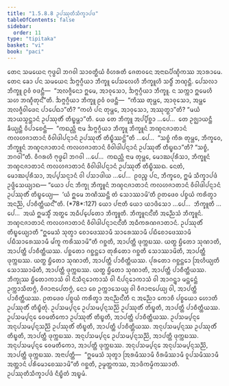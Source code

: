 ```yaml
---
title: "1.5.8.8 ᩏᨸᩔᩩᨲᩥᩈᩥᨠ᩠ᨡᩣᨸᨴ"
tableOfContents: false
sidebar:
  order: 11
type: "tipitaka"
basket: "vi"
book: "paci"
---
```



<DynamicBreadcrumb />

<Division number="469" book="paci">

<Paragraph number="1391" book="paci">
ᨲᩮᨶ ᩈᨾᨿᩮᨶ ᨻᩩᨴ᩠ᨵᩮᩤ ᨽᨣᩅᩤ ᩈᩣᩅᨲ᩠ᨳᩥᨿᩴ ᩅᩥᩉᩁᨲᩥ ᨩᩮᨲᩅᨶᩮ ᩋᨶᩣᨳᨸᩥᨱ᩠ᨯᩥᨠᩔ ᩋᩣᩁᩣᨾᩮ. ᨲᩮᨶ ᨡᩮᩣ ᨸᨶ ᩈᨾᨿᩮᨶ ᨨᨻ᩠ᨻᨣ᩠ᨣᩥᨿᩣ ᨽᩥᨠ᩠ᨡᩪ ᨸᩮᩈᩃᩮᩉᩥ ᨽᩥᨠ᩠ᨡᩪᩉᩥ ᩈᨴ᩠ᨵᩥᩴ ᨽᨱ᩠ᨯᨶ᩠ᨲᩥ. ᨸᩮᩈᩃᩣ ᨽᩥᨠ᩠ᨡᩪ ᩑᩅᩴ ᩅᨴᨶ᩠ᨲᩥ—  “ᩋᩃᨩ᩠ᨩᩥᨶᩮᩣ ᩍᨾᩮ, ᩋᩣᩅᩩᩈᩮᩣ, ᨨᨻ᩠ᨻᨣ᩠ᨣᩥᨿᩣ ᨽᩥᨠ᩠ᨡᩪ. ᨶ ᩈᨠ᩠ᨠᩣ ᩍᨾᩮᩉᩥ ᩈᩉ ᨽᨱ᩠ᨯᩥᨲᩩᨶ᩺”ᨲᩥ. ᨨᨻ᩠ᨻᨣ᩠ᨣᩥᨿᩣ ᨽᩥᨠ᩠ᨡᩪ ᩑᩅᩴ ᩅᨴᨶ᩠ᨲᩥ—  “ᨠᩥᩔ ᨲᩩᨾ᩠ᩉᩮ, ᩋᩣᩅᩩᩈᩮᩣ, ᩋᨾ᩠ᩉᩮ ᩋᩃᨩ᩠ᨩᩥᩅᩤᨴᩮᨶ ᨸᩣᨸᩮᨳᩣ”ᨲᩥ? “ᨠᩉᩴ ᨸᨶ ᨲᩩᨾ᩠ᩉᩮ, ᩋᩣᩅᩩᩈᩮᩣ, ᩋᩔᩩᨲ᩠ᨳᩣ”ᨲᩥ? “ᨾᨿᩴ ᩋᩣᨿᩈ᩠ᨾᨶ᩠ᨲᩣᨶᩴ ᩏᨸᩔᩩᨲᩥᩴ ᨲᩥᨭ᩠ᨮᨾ᩠ᩉᩣ”ᨲᩥ.
</Paragraph>

<Paragraph number="1392" book="paci">
ᨿᩮ ᨲᩮ ᨽᩥᨠ᩠ᨡᩪ ᩋᨸ᩠ᨸᩥᨧ᩠ᨨᩣ …ᨸᩮ…  ᨲᩮ ᩏᨩ᩠ᨫᩣᨿᨶ᩠ᨲᩥ ᨡᩥᨿ᩠ᨿᨶ᩠ᨲᩥ ᩅᩥᨸᩣᨧᩮᨶ᩠ᨲᩥ—  “ᨠᨳᨬ᩠ᩉᩥ ᨶᩣᨾ ᨨᨻ᩠ᨻᨣ᩠ᨣᩥᨿᩣ ᨽᩥᨠ᩠ᨡᩪ ᨽᩥᨠ᩠ᨡᩪᨶᩴ ᨽᨱ᩠ᨯᨶᨩᩣᨲᩣᨶᩴ ᨠᩃᩉᨩᩣᨲᩣᨶᩴ ᩅᩥᩅᩤᨴᩤᨸᨶ᩠ᨶᩣᨶᩴ ᩏᨸᩔᩩᨲᩥᩴ ᨲᩥᨭ᩠ᨮᩥᩔᨶ᩠ᨲᩦ”ᨲᩥ …ᨸᩮ…  “ᩈᨧ᩠ᨧᩴ ᨠᩥᩁ ᨲᩩᨾ᩠ᩉᩮ, ᨽᩥᨠ᩠ᨡᩅᩮ, ᨽᩥᨠ᩠ᨡᩪᨶᩴ ᨽᨱ᩠ᨯᨶᨩᩣᨲᩣᨶᩴ ᨠᩃᩉᨩᩣᨲᩣᨶᩴ ᩅᩥᩅᩤᨴᩤᨸᨶ᩠ᨶᩣᨶᩴ ᩏᨸᩔᩩᨲᩥᩴ ᨲᩥᨭ᩠ᨮᨳᩣ”ᨲᩥ? “ᩈᨧ᩠ᨧᩴ, ᨽᨣᩅᩤ”ᨲᩥ. ᩅᩥᨣᩁᩉᩥ ᨻᩩᨴ᩠ᨵᩮᩤ ᨽᨣᩅᩤ …ᨸᩮ…  ᨠᨳᨬ᩠ᩉᩥ ᨶᩣᨾ ᨲᩩᨾ᩠ᩉᩮ, ᨾᩮᩣᨥᨸᩩᩁᩥᩈᩣ, ᨽᩥᨠ᩠ᨡᩪᨶᩴ ᨽᨱ᩠ᨯᨶᨩᩣᨲᩣᨶᩴ ᨠᩃᩉᨩᩣᨲᩣᨶᩴ ᩅᩥᩅᩤᨴᩤᨸᨶ᩠ᨶᩣᨶᩴ ᩏᨸᩔᩩᨲᩥᩴ ᨲᩥᨭ᩠ᨮᩥᩔᨳ. ᨶᩮᨲᩴ, ᨾᩮᩣᨥᨸᩩᩁᩥᩈᩣ, ᩋᨸ᩠ᨸᩈᨶ᩠ᨶᩣᨶᩴ ᩅᩤ ᨸᩈᩣᨴᩤᨿ …ᨸᩮ…  ᩑᩅᨬ᩠ᨧ ᨸᨶ, ᨽᩥᨠ᩠ᨡᩅᩮ, ᩍᨾᩴ ᩈᩥᨠ᩠ᨡᩣᨸᨴᩴ ᩏᨴ᩠ᨴᩥᩈᩮᨿ᩠ᨿᩣᨳ—
</Paragraph>

</Division>
<Division number="470" book="paci">

<Paragraph number="1393" book="paci">
<Emphasis>“ᨿᩮᩣ ᨸᨶ ᨽᩥᨠ᩠ᨡᩩ ᨽᩥᨠ᩠ᨡᩪᨶᩴ ᨽᨱ᩠ᨯᨶᨩᩣᨲᩣᨶᩴ ᨠᩃᩉᨩᩣᨲᩣᨶᩴ ᩅᩥᩅᩤᨴᩤᨸᨶ᩠ᨶᩣᨶᩴ ᩏᨸᩔᩩᨲᩥᩴ ᨲᩥᨭ᩠ᨮᩮᨿ᩠ᨿ—  ‘ᨿᩴ ᩍᨾᩮ ᨽᨱᩥᩔᨶ᩠ᨲᩥ ᨲᩴ ᩈᩮᩣᩔᩣᨾᩦ’ᨲᩥ ᩑᨲᨴᩮᩅ ᨸᨧ᩠ᨧᨿᩴ ᨠᩁᩥᨲ᩠ᩅᩣ ᩋᨶᨬ᩠ᨬᩴ, ᨸᩣᨧᩥᨲ᩠ᨲᩥᨿᨶ᩺”</Emphasis>ᨲᩥ. (*78*:<Emphasis>127</Emphasis>)
</Paragraph>

</Division>
<Division number="471" book="paci">

<Paragraph number="1394" book="paci">
<Emphasis>ᨿᩮᩣ ᨸᨶᩣ</Emphasis>ᨲᩥ ᨿᩮᩣ ᨿᩣᨴᩥᩈᩮᩣ …ᨸᩮ…  <Emphasis>ᨽᩥᨠ᩠ᨡᩪ</Emphasis>ᨲᩥ …ᨸᩮ…  ᩋᨿᩴ ᩍᨾᩈ᩠ᨾᩥᩴ ᩋᨲ᩠ᨳᩮ ᩋᨵᩥᨸ᩠ᨸᩮᨲᩮᩣ ᨽᩥᨠ᩠ᨡᩪᨲᩥ.
</Paragraph>

<Paragraph number="1395" book="paci">
<Emphasis>ᨽᩥᨠ᩠ᨡᩪᨶᨶ᩺</Emphasis>ᨲᩥ ᩋᨬ᩠ᨬᩮᩈᩴ ᨽᩥᨠ᩠ᨡᩪᨶᩴ.
</Paragraph>

<Paragraph number="1396" book="paci">
<Emphasis>ᨽᨱ᩠ᨯᨶᨩᩣᨲᩣᨶᩴ ᨠᩃᩉᨩᩣᨲᩣᨶᩴ ᩅᩥᩅᩤᨴᩤᨸᨶ᩠ᨶᩣᨶᨶ᩺</Emphasis>ᨲᩥ ᩋᨵᩥᨠᩁᨱᨩᩣᨲᩣᨶᩴ.
</Paragraph>

<Paragraph number="1397" book="paci">
<Emphasis>ᩏᨸᩔᩩᨲᩥᩴ ᨲᩥᨭ᩠ᨮᩮᨿ᩠ᨿᩣ</Emphasis>ᨲᩥ “ᩍᨾᩮᩈᩴ ᩈᩩᨲ᩠ᩅᩣ ᨧᩮᩣᨴᩮᩔᩣᨾᩥ ᩈᩣᩁᩮᩔᩣᨾᩥ ᨸᨭᩥᨧᩮᩣᨴᩮᩔᩣᨾᩥ ᨸᨭᩥᩈᩣᩁᩮᩔᩣᨾᩥ ᨾᩘᨠᩪ ᨠᩁᩥᩔᩣᨾᩦ”ᨲᩥ ᨣᨧ᩠ᨨᨲᩥ, ᩋᩣᨸᨲ᩠ᨲᩥ ᨴᩩᨠ᩠ᨠᨭᩔ. ᨿᨲ᩠ᨳ ᨮᩥᨲᩮᩣ ᩈᩩᨱᩣᨲᩥ, ᩋᩣᨸᨲ᩠ᨲᩥ ᨸᩣᨧᩥᨲ᩠ᨲᩥᨿᩔ. ᨸᨧ᩠ᨨᨲᩮᩣ ᨣᨧ᩠ᨨᨶ᩠ᨲᩮᩣ ᨲᩩᩁᩥᨲᩮᩣ ᨣᨧ᩠ᨨᨲᩥ ᩈᩮᩣᩔᩣᨾᩦᨲᩥ, ᩋᩣᨸᨲ᩠ᨲᩥ ᨴᩩᨠ᩠ᨠᨭᩔ. ᨿᨲ᩠ᨳ ᨮᩥᨲᩮᩣ ᩈᩩᨱᩣᨲᩥ, ᩋᩣᨸᨲ᩠ᨲᩥ ᨸᩣᨧᩥᨲ᩠ᨲᩥᨿᩔ. ᨸᩩᩁᨲᩮᩣ ᨣᨧ᩠ᨨᨶ᩠ᨲᩮᩣ ᩒᩉᩥᨿ᩠ᨿᨲᩥ ᩈᩮᩣᩔᩣᨾᩦᨲᩥ, ᩋᩣᨸᨲ᩠ᨲᩥ ᨴᩩᨠ᩠ᨠᨭᩔ. ᨿᨲ᩠ᨳ ᨮᩥᨲᩮᩣ ᩈᩩᨱᩣᨲᩥ, ᩋᩣᨸᨲ᩠ᨲᩥ ᨸᩣᨧᩥᨲ᩠ᨲᩥᨿᩔ. ᨽᩥᨠ᩠ᨡᩩᩔ ᨮᩥᨲᩮᩣᨠᩣᩈᩴ ᩅᩤ ᨶᩥᩈᩥᨶ᩠ᨶᩮᩣᨠᩣᩈᩴ ᩅᩤ ᨶᩥᨸᨶ᩠ᨶᩮᩣᨠᩣᩈᩴ ᩅᩤ ᩋᩣᨣᨶ᩠ᨲ᩠ᩅᩣ ᨾᨶ᩠ᨲᩮᨶ᩠ᨲᩴ ᩏᨠ᩠ᨠᩣᩈᩥᨲᨻ᩠ᨻᩴ, ᩅᩥᨩᩣᨶᩣᨸᩮᨲᨻ᩠ᨻᩴ, ᨶᩮᩣ ᨧᩮ ᩏᨠ᩠ᨠᩣᩈᩮᨿ᩠ᨿ ᩅᩤ ᩅᩥᨩᩣᨶᩣᨸᩮᨿ᩠ᨿ ᩅᩤ, ᩋᩣᨸᨲ᩠ᨲᩥ ᨸᩣᨧᩥᨲ᩠ᨲᩥᨿᩔ.
</Paragraph>

<Paragraph number="1398" book="paci">
<Emphasis>ᩑᨲᨴᩮᩅ ᨸᨧ᩠ᨧᨿᩴ ᨠᩁᩥᨲ᩠ᩅᩣ ᩋᨶᨬ᩠ᨬᨶ᩺</Emphasis>ᨲᩥ ᨶ ᩋᨬ᩠ᨬᩮᩣ ᨠᩮᩣᨧᩥ ᨸᨧ᩠ᨧᨿᩮᩣ ᩉᩮᩣᨲᩥ ᩏᨸᩔᩩᨲᩥᩴ ᨲᩥᨭ᩠ᨮᩥᨲᩩᩴ.
</Paragraph>

</Division>
<Division number="472" book="paci">

<Paragraph number="1399" book="paci">
ᩏᨸᩈᨾ᩠ᨸᨶ᩠ᨶᩮ ᩏᨸᩈᨾ᩠ᨸᨶ᩠ᨶᩈᨬ᩠ᨬᩦ ᩏᨸᩔᩩᨲᩥᩴ ᨲᩥᨭ᩠ᨮᨲᩥ, ᩋᩣᨸᨲ᩠ᨲᩥ ᨸᩣᨧᩥᨲ᩠ᨲᩥᨿᩔ. ᩏᨸᩈᨾ᩠ᨸᨶ᩠ᨶᩮ ᩅᩮᨾᨲᩥᨠᩮᩣ ᩏᨸᩔᩩᨲᩥᩴ ᨲᩥᨭ᩠ᨮᨲᩥ, ᩋᩣᨸᨲ᩠ᨲᩥ ᨸᩣᨧᩥᨲ᩠ᨲᩥᨿᩔ. ᩏᨸᩈᨾ᩠ᨸᨶ᩠ᨶᩮ ᩋᨶᩩᨸᩈᨾ᩠ᨸᨶ᩠ᨶᩈᨬ᩠ᨬᩦ ᩏᨸᩔᩩᨲᩥᩴ ᨲᩥᨭ᩠ᨮᨲᩥ, ᩋᩣᨸᨲ᩠ᨲᩥ ᨸᩣᨧᩥᨲ᩠ᨲᩥᨿᩔ.
</Paragraph>

<Paragraph number="1400" book="paci">
ᩋᨶᩩᨸᩈᨾ᩠ᨸᨶ᩠ᨶᩔ ᩏᨸᩔᩩᨲᩥᩴ ᨲᩥᨭ᩠ᨮᨲᩥ, ᩋᩣᨸᨲ᩠ᨲᩥ ᨴᩩᨠ᩠ᨠᨭᩔ. ᩋᨶᩩᨸᩈᨾ᩠ᨸᨶ᩠ᨶᩮ ᩏᨸᩈᨾ᩠ᨸᨶ᩠ᨶᩈᨬ᩠ᨬᩦ, ᩋᩣᨸᨲ᩠ᨲᩥ ᨴᩩᨠ᩠ᨠᨭᩔ. ᩋᨶᩩᨸᩈᨾ᩠ᨸᨶ᩠ᨶᩮ ᩅᩮᨾᨲᩥᨠᩮᩣ, ᩋᩣᨸᨲ᩠ᨲᩥ ᨴᩩᨠ᩠ᨠᨭᩔ. ᩋᨶᩩᨸᩈᨾ᩠ᨸᨶ᩠ᨶᩮ ᩋᨶᩩᨸᩈᨾ᩠ᨸᨶ᩠ᨶᩈᨬ᩠ᨬᩦ, ᩋᩣᨸᨲ᩠ᨲᩥ ᨴᩩᨠ᩠ᨠᨭᩔ.
</Paragraph>

</Division>
<Division number="473" book="paci">

<Paragraph number="1401" book="paci">
ᩋᨶᩣᨸᨲ᩠ᨲᩥ—  “ᩍᨾᩮᩈᩴ ᩈᩩᨲ᩠ᩅᩣ ᩒᩁᨾᩥᩔᩣᨾᩥ ᩅᩥᩁᨾᩥᩔᩣᨾᩥ ᩅᩪᨸᩈᨾᩥᩔᩣᨾᩥ ᩋᨲ᩠ᨲᩣᨶᩴ ᨸᩁᩥᨾᩮᩣᨧᩮᩔᩣᨾᩦ”ᨲᩥ ᨣᨧ᩠ᨨᨲᩥ, ᩏᨾ᩠ᨾᨲ᩠ᨲᨠᩔ, ᩋᩣᨴᩥᨠᨾ᩠ᨾᩥᨠᩔᩣᨲᩥ.

</Paragraph>
</Division>

<Paragraph number="1402" type="center" book="paci">
ᩏᨸᩔᩩᨲᩥᩈᩥᨠ᩠ᨡᩣᨸᨴᩴ ᨶᩥᨭ᩠ᨮᩥᨲᩴ ᩋᨭ᩠ᨮᨾᩴ.
</Paragraph>